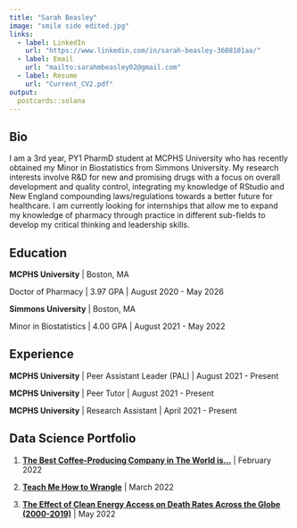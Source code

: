 ---
title: "Sarah Beasley"
image: "smile side edited.jpg"
links:
  - label: LinkedIn
    url: "https://www.linkedin.com/in/sarah-beasley-3608101aa/"
  - label: Email
    url: "mailto:sarahmbeasley02@gmail.com"
  - label: Resume
    url: "Current_CV2.pdf"  
output:
  postcards::solana
---
 
## Bio

I am a 3rd year, PY1 PharmD student at MCPHS University who has recently obtained my Minor in Biostatistics from Simmons University. My research interests involve R&D for new and promising drugs with a focus on overall development and quality control, integrating my knowledge of RStudio and New England compounding laws/regulations towards a better future for healthcare. I am currently looking for internships that allow me to expand my knowledge of pharmacy through practice in different sub-fields to develop my critical thinking and leadership skills.

## Education

**MCPHS University** | Boston, MA

Doctor of Pharmacy | 3.97 GPA | August 2020 - May 2026

**Simmons University** | Boston, MA

Minor in Biostatistics | 4.00 GPA | August 2021 - May 2022

## Experience

**MCPHS University** | Peer Assistant Leader (PAL) | August 2021 - Present

**MCPHS University** | Peer Tutor | August 2021 - Present

**MCPHS University** | Research Assistant | April 2021 - Present 

## Data Science Portfolio 

1. [**The Best Coffee-Producing Company in The World is…**](Project1.html) | February 2022

2. [**Teach Me How to Wrangle**](https://sarahbeasley02.shinyapps.io/Project-2-Learnr/) | March 2022

3. [**The Effect of Clean Energy Access on Death Rates Across the Globe (2000-2019)**](Project4.html) | May 2022
